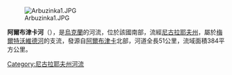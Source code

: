 [[Image:Arbuzinka1.JPG|right]]

'''阿爾布津卡河'''（{{lang-uk|Арбузинка}}），是[[烏克蘭|烏克蘭]]的河流，位於該國南部，流經[[尼古拉耶夫州|尼古拉耶夫州]]，屬於[[梅爾特沃維德河|梅爾特沃維德河]]的支流，發源自[[阿爾布津卡|阿爾布津卡]]北部，河道全長51公里，流域面積384平方公里。

{{DEFAULTSORT:Арбузинка}}
[[Category:尼古拉耶夫州河流|Category:尼古拉耶夫州河流]]


{{Ukraine-river-stub}}